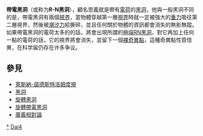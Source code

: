 '''帶電黑洞'''（或称为'''R-N黑洞'''），顧名思義就是帶有[[電荷|電荷]]的[[黑洞|黑洞]]，他與一般黑洞不同的是，帶電黑洞有兩個[[視界|視界]]，當物體穿越第一層[[視界|視界]]時就一定被強大的[[重力|重力]]吸往第二層視界，然後被[[潮汐力|潮汐力]]給撕碎，並且任何關於物體的資訊都會消失的無影無蹤。如果帶電黑洞的電荷太多的的話，將會出現所謂的[[極端RN黑洞|極端RN黑洞]]，對它再加上任何一點的電荷的話，它的視界將會消失，並留下一個[[裸奇異點|裸奇異點]]，這種奇異點性質怪異，在科学届仍存在许多争议。

== 參見 ==
*[[萊斯納-諾德斯特洛姆度規|萊斯納-諾德斯特洛姆度規]]
*[[黑洞|黑洞]]
*[[旋轉黑洞|旋轉黑洞]]
*[[旋轉帶電黑洞|旋轉帶電黑洞]]
*[[廣義相對論|廣義相對論]]

{{黑洞}}
{{Astro-stub}}

[[Category:黑洞|*]]
[[Category:天体物理学|Dai4]]